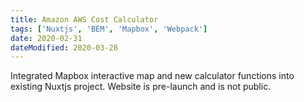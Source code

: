 ```yaml
---
title: Amazon AWS Cost Calculator
tags: ['Nuxtjs', 'BEM', 'Mapbox', 'Webpack']
date: 2020-02-31
dateModified: 2020-03-28
---
```


Integrated Mapbox interactive map and new calculator functions into existing Nuxtjs project. Website is pre-launch and is not public.
